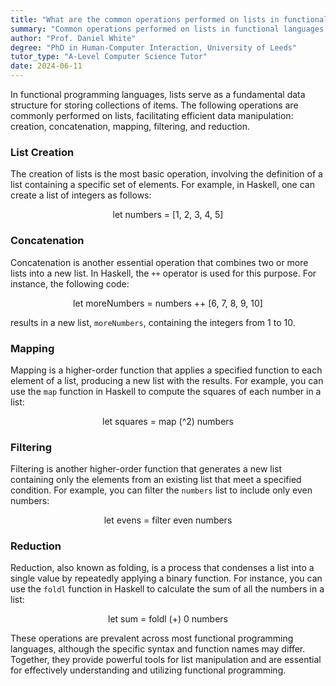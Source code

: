 ```yaml
---
title: "What are the common operations performed on lists in functional languages?"
summary: "Common operations performed on lists in functional languages include creation, concatenation, mapping, filtering, and reduction."
author: "Prof. Daniel White"
degree: "PhD in Human-Computer Interaction, University of Leeds"
tutor_type: "A-Level Computer Science Tutor"
date: 2024-06-11
---
```


In functional programming languages, lists serve as a fundamental data structure for storing collections of items. The following operations are commonly performed on lists, facilitating efficient data manipulation: creation, concatenation, mapping, filtering, and reduction.

### List Creation
The creation of lists is the most basic operation, involving the definition of a list containing a specific set of elements. For example, in Haskell, one can create a list of integers as follows:

$$
\text{let numbers = [1, 2, 3, 4, 5]}
$$

### Concatenation
Concatenation is another essential operation that combines two or more lists into a new list. In Haskell, the `++` operator is used for this purpose. For instance, the following code:

$$
\text{let moreNumbers = numbers ++ [6, 7, 8, 9, 10]}
$$

results in a new list, `moreNumbers`, containing the integers from $1$ to $10$.

### Mapping
Mapping is a higher-order function that applies a specified function to each element of a list, producing a new list with the results. For example, you can use the `map` function in Haskell to compute the squares of each number in a list:

$$
\text{let squares = map (^2) numbers}
$$

### Filtering
Filtering is another higher-order function that generates a new list containing only the elements from an existing list that meet a specified condition. For example, you can filter the `numbers` list to include only even numbers:

$$
\text{let evens = filter even numbers}
$$

### Reduction
Reduction, also known as folding, is a process that condenses a list into a single value by repeatedly applying a binary function. For instance, you can use the `foldl` function in Haskell to calculate the sum of all the numbers in a list:

$$
\text{let sum = foldl (+) 0 numbers}
$$

These operations are prevalent across most functional programming languages, although the specific syntax and function names may differ. Together, they provide powerful tools for list manipulation and are essential for effectively understanding and utilizing functional programming.
    